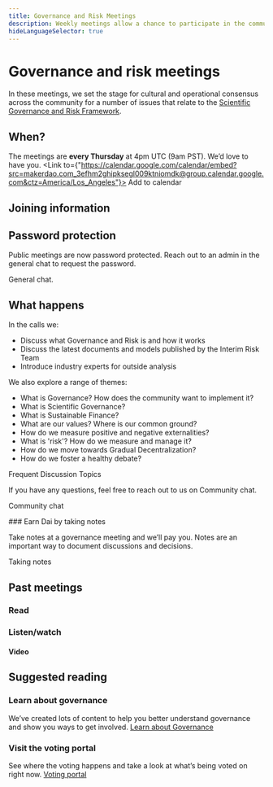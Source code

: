 ```yaml
---
title: Governance and Risk Meetings
description: Weekly meetings allow a chance to participate in the community and help shape the future of Maker.  
hideLanguageSelector: true
---
```


# Governance and risk meetings

In these meetings, we set the stage for cultural and operational consensus across the community for a number of issues that relate to the [Scientific Governance and Risk Framework](https://community-development.makerdao.com/governance/governance-risk-framework/part-one).

## When?

The meetings are **every Thursday** at 4pm UTC (9am PST). We’d love to have you. <Link to={"https://calendar.google.com/calendar/embed?src=makerdao.com_3efhm2ghipksegl009ktniomdk@group.calendar.google.com&ctz=America/Los_Angeles"}> Add to calendar </Link>

## Joining information 

<CTA>

## Password protection

Public meetings are now password protected. Reach out to an admin in the general chat to request the password. 

<Link to={"https://chat.makerdao.com/channel/general"} icon={"rocketchat"}> General chat. </Link>	

</CTA>


## What happens

In the calls we: 

- Discuss what Governance and Risk is and how it works 
- Discuss the latest documents and models published by the Interim Risk Team 
- Introduce industry experts for outside analysis

We also explore a range of themes:

- What is Governance? How does the community want to implement it? 
- What is Scientific Governance? 
- What is Sustainable Finance? 
- What are our values? Where is our common ground? 
- How do we measure positive and negative externalities? 
- What is 'risk'? How do we measure and manage it? 
- How do we move towards Gradual Decentralization? 
- How do we foster a healthy debate?

<Link to="/learn/governance/frequent-discussion-topics"> 

Frequent Discussion Topics 

</Link>

If you have any questions, feel free to reach out to us on Community chat.

<Link to={"https://chat.makerdao.com/channel/community-development"} icon={"rocketchat"}>

Community chat

</Link>	


<CTA>

<Box>
### Earn Dai by taking notes

Take notes at a governance meeting and we’ll pay you. Notes are an important way to document discussions and decisions.

<Link to="/notes/take-notes">Taking notes</Link>

</Box>

</CTA>

## Past meetings

### Read


### Listen/watch

#### Video

## Suggested reading

### Learn about governance

We’ve created lots of content to help you better understand governance and show you ways to get involved.
[Learn about Governance](/learn/governance/)

### Visit the voting portal

See where the voting happens and take a look at what’s being voted on right now.
[Voting portal](https://vote.makerdao.com)
